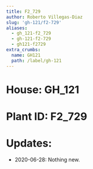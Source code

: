 ```yaml
---
title: F2_729
author: Roberto Villegas-Diaz
slug: 'gh-121/f2-729'
aliases:
  - gh_121-f2_729
  - gh-121-f2-729
  - gh121-f2729
extra_crumbs:
  name: GH121
  path: /label/gh-121
---
```


# **House**: GH_121
# **Plant ID**: F2_729
# **Updates**: 
 - 2020-06-28: Nothing new.
